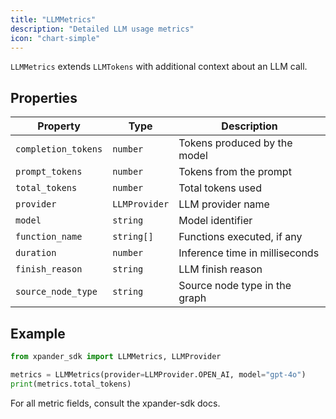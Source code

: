 ```yaml
---
title: "LLMMetrics"
description: "Detailed LLM usage metrics"
icon: "chart-simple"
---
```


`LLMMetrics` extends `LLMTokens` with additional context about an LLM call.

## Properties

| Property | Type | Description |
|----------|------|-------------|
| `completion_tokens` | `number` | Tokens produced by the model |
| `prompt_tokens` | `number` | Tokens from the prompt |
| `total_tokens` | `number` | Total tokens used |
| `provider` | `LLMProvider` | LLM provider name |
| `model` | `string` | Model identifier |
| `function_name` | `string[]` | Functions executed, if any |
| `duration` | `number` | Inference time in milliseconds |
| `finish_reason` | `string` | LLM finish reason |
| `source_node_type` | `string` | Source node type in the graph |

## Example

```python Python
from xpander_sdk import LLMMetrics, LLMProvider

metrics = LLMMetrics(provider=LLMProvider.OPEN_AI, model="gpt-4o")
print(metrics.total_tokens)
```

<Note>
For all metric fields, consult the
<Link href="https://github.com/xpander-ai/xpander-sdk/blob/main/docs/python/LLMMetrics.md">xpander-sdk docs</Link>.
</Note>
